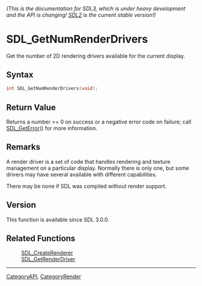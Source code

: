 ====== (This is the documentation for SDL3, which is under heavy development and the API is changing! [https://wiki.libsdl.org/SDL2/ SDL2] is the current stable version!) ======
= SDL_GetNumRenderDrivers =

Get the number of 2D rendering drivers available for the current display.

== Syntax ==

<syntaxhighlight lang='c'>
int SDL_GetNumRenderDrivers(void);
</syntaxhighlight>

== Return Value ==

Returns a number >= 0 on success or a negative error code on failure; call
[[SDL_GetError]]() for more information.

== Remarks ==

A render driver is a set of code that handles rendering and texture
management on a particular display. Normally there is only one, but some
drivers may have several available with different capabilities.

There may be none if SDL was compiled without render support.

== Version ==

This function is available since SDL 3.0.0.

== Related Functions ==

:[[SDL_CreateRenderer]]
:[[SDL_GetRenderDriver]]

----
[[CategoryAPI]], [[CategoryRender]]



